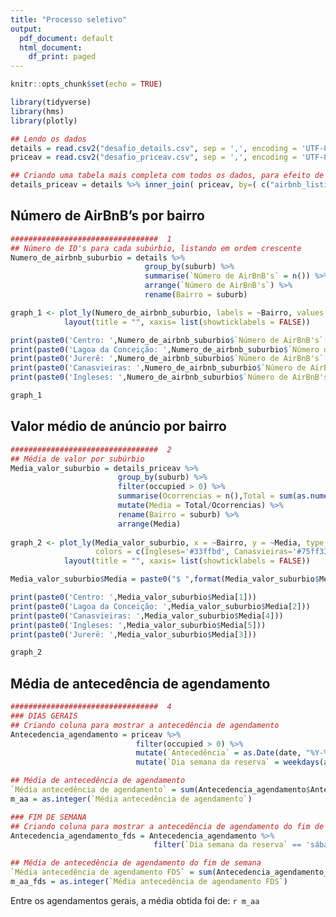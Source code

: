 ---
title: "Processo seletivo"
output:
  pdf_document: default
  html_document:
    df_print: paged
---


```{r setup, include=FALSE}
knitr::opts_chunk$set(echo = TRUE)

library(tidyverse)
library(hms)
library(plotly)

## Lendo os dados
details = read.csv2("desafio_details.csv", sep = ',', encoding = 'UTF-8')
priceav = read.csv2("desafio_priceav.csv", sep = ',', encoding = 'UTF-8')

## Criando uma tabela mais completa com todos os dados, para efeito de testes
details_priceav = details %>% inner_join( priceav, by=( c("airbnb_listing_id" = "airbnb_listing_id") ) )

```


## Número de AirBnB's por bairro
```{r ids_suburbio, echo=FALSE}
#################################  1
## Número de ID's para cada subúrbio, listando em ordem crescente
Numero_de_airbnb_suburbio = details %>% 
                              group_by(suburb) %>%
                              summarise(`Número de AirBnB's` = n()) %>%
                              arrange(`Número de AirBnB's`) %>%
                              rename(Bairro = suburb)

graph_1 <- plot_ly(Numero_de_airbnb_suburbio, labels = ~Bairro, values = ~`Número de AirBnB's`, marker = list(colors = c('#ff5733', '#ffbd33','#dbff33', '#75ff33', '#33ffbd')), type = 'pie') %>%
            layout(title = "", xaxis= list(showticklabels = FALSE))

print(paste0('Centro: ',Numero_de_airbnb_suburbio$`Número de AirBnB's`[1]))
print(paste0('Lagoa da Conceição: ',Numero_de_airbnb_suburbio$`Número de AirBnB's`[2]))
print(paste0('Jurerê: ',Numero_de_airbnb_suburbio$`Número de AirBnB's`[3]))
print(paste0('Canasvieiras: ',Numero_de_airbnb_suburbio$`Número de AirBnB's`[4]))
print(paste0('Ingleses: ',Numero_de_airbnb_suburbio$`Número de AirBnB's`[5]))

graph_1
```


## Valor médio de anúncio por bairro
```{r media_suburbio, echo=FALSE}
#################################  2
## Média de valor por subúrbio
Media_valor_suburbio = details_priceav %>% 
                        group_by(suburb) %>% 
                        filter(occupied > 0) %>%
                        summarise(Ocorrencias = n(),Total = sum(as.numeric(price_string))) %>% 
                        mutate(Media = Total/Ocorrencias) %>%
                        rename(Bairro = suburb) %>%
                        arrange(Media)
 
graph_2 <- plot_ly(Media_valor_suburbio, x = ~Bairro, y = ~Media, type = 'bar', color = ~Bairro,
                   colors = c(Ingleses='#33ffbd', Canasvieiras='#75ff33', Jurerê='#dbff33', `Lagoa da Conceição`='#ffbd33', Centro='#ff5733')) %>%
            layout(title = "", xaxis= list(showticklabels = FALSE))

Media_valor_suburbio$Media = paste0("$ ",format(Media_valor_suburbio$Media, digits = 5))

print(paste0('Centro: ',Media_valor_suburbio$Media[1]))
print(paste0('Lagoa da Conceição: ',Media_valor_suburbio$Media[2]))
print(paste0('Canasvieiras: ',Media_valor_suburbio$Media[4]))
print(paste0('Ingleses: ',Media_valor_suburbio$Media[5]))
print(paste0('Jurerê: ',Media_valor_suburbio$Media[3]))

graph_2
```


## Média de antecedência de agendamento
```{r media_antecedencia, echo=FALSE}
#################################  4
### DIAS GERAIS
## Criando coluna para mostrar a antecedência de agendamento
Antecedencia_agendamento = priceav %>%
                            filter(occupied > 0) %>% 
                            mutate(`Antecedência` = as.Date(date, "%Y-%m-%d") - as.Date(booked_on, "%Y-%m-%d")) %>%
                            mutate(`Dia semana da reserva` = weekdays(as.Date(date, "%Y-%m-%d")))

## Média de antecedência de agendamento
`Média antecedência de agendamento` = sum(Antecedencia_agendamento$Antecedência)/nrow(Antecedencia_agendamento)
m_aa = as.integer(`Média antecedência de agendamento`)

### FIM DE SEMANA
## Criando coluna para mostrar a antecedência de agendamento do fim de semana
Antecedencia_agendamento_fds = Antecedencia_agendamento %>%
                                filter(`Dia semana da reserva` == 'sábado' | `Dia semana da reserva` == 'domingo')

## Média de antecedência de agendamento do fim de semana
`Média antecedência de agendamento FDS` = sum(Antecedencia_agendamento_fds$Antecedência)/nrow(Antecedencia_agendamento_fds)
m_aa_fds = as.integer(`Média antecedência de agendamento FDS`)
```
  Entre os agendamentos gerais, a média obtida foi de: `r m_aa`
